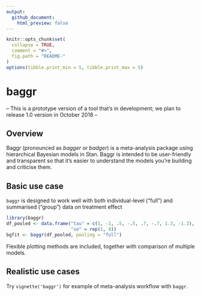 ```yaml
---
output:
  github_document:
    html_preview: false
---
```


<!-- README.md is generated from README.Rmd. Please edit that file -->

```r
knitr::opts_chunk$set(
  collapse = TRUE,
  comment = "#>",
  fig.path = "README-"
)
options(tibble.print_min = 5, tibble.print_max = 5)
```

# baggr

-- This is a prototype version of a tool that's in development; we plan to release 1.0 version in October 2018 --

## Overview

Baggr (pronounced as _bagger_ or _badger_) is a meta-analysis package using hierarchical Bayesian models in Stan. Baggr is intended to be user-friendly and transparent so that it's easier to understand the models you're building and criticise them.

## Basic use case

`baggr` is designed to work well with both individual-level ("full") and summarised ("group") data on treatment effect

```r
library(baggr)
df_pooled <- data.frame("tau" = c(1, -1, .5, -.5, .7, -.7, 1.3, -1.3), 
                        "se" = rep(1, 8))
bgfit <- baggr(df_pooled, pooling = "full")
```

Flexible plotting methods are included, together with comparison of multiple models.

## Realistic use cases

Try `vignette('baggr')` for example of meta-analysis workflow with `baggr`.

